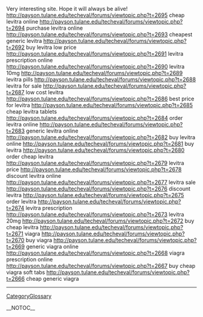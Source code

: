Very interesting site. Hope it will always be alive! http://payson.tulane.edu/techeval/forums/viewtopic.php?t=2695 cheap levitra online
http://payson.tulane.edu/techeval/forums/viewtopic.php?t=2694 purchase levitra online
http://payson.tulane.edu/techeval/forums/viewtopic.php?t=2693 cheapest generic levitra
http://payson.tulane.edu/techeval/forums/viewtopic.php?t=2692 buy levitra low price
http://payson.tulane.edu/techeval/forums/viewtopic.php?t=2691 levitra prescription online
http://payson.tulane.edu/techeval/forums/viewtopic.php?t=2690 levitra 10mg
http://payson.tulane.edu/techeval/forums/viewtopic.php?t=2689 levitra pills
http://payson.tulane.edu/techeval/forums/viewtopic.php?t=2688 levitra for sale
http://payson.tulane.edu/techeval/forums/viewtopic.php?t=2687 low cost levitra
http://payson.tulane.edu/techeval/forums/viewtopic.php?t=2686 best price for levitra
http://payson.tulane.edu/techeval/forums/viewtopic.php?t=2685 cheap levitra tablets
http://payson.tulane.edu/techeval/forums/viewtopic.php?t=2684 order levitra online
http://payson.tulane.edu/techeval/forums/viewtopic.php?t=2683 generic levitra online
http://payson.tulane.edu/techeval/forums/viewtopic.php?t=2682 buy levitra online
http://payson.tulane.edu/techeval/forums/viewtopic.php?t=2681 buy levitra
http://payson.tulane.edu/techeval/forums/viewtopic.php?t=2680 order cheap levitra
http://payson.tulane.edu/techeval/forums/viewtopic.php?t=2679 levitra price
http://payson.tulane.edu/techeval/forums/viewtopic.php?t=2678 discount levitra online
http://payson.tulane.edu/techeval/forums/viewtopic.php?t=2677 levitra sale
http://payson.tulane.edu/techeval/forums/viewtopic.php?t=2676 discount levitra
http://payson.tulane.edu/techeval/forums/viewtopic.php?t=2675 order levitra
http://payson.tulane.edu/techeval/forums/viewtopic.php?t=2674 levitra prescription
http://payson.tulane.edu/techeval/forums/viewtopic.php?t=2673 levitra 20mg
http://payson.tulane.edu/techeval/forums/viewtopic.php?t=2672 buy cheap levitra
http://payson.tulane.edu/techeval/forums/viewtopic.php?t=2671 viagra
http://payson.tulane.edu/techeval/forums/viewtopic.php?t=2670 buy viagra
http://payson.tulane.edu/techeval/forums/viewtopic.php?t=2669 generic viagra online
http://payson.tulane.edu/techeval/forums/viewtopic.php?t=2668 viagra prescription online
http://payson.tulane.edu/techeval/forums/viewtopic.php?t=2667 buy cheap viagra soft tabs
http://payson.tulane.edu/techeval/forums/viewtopic.php?t=2666 cheap generic viagra
----
[[CategoryGlossary]]

__NOTOC__
